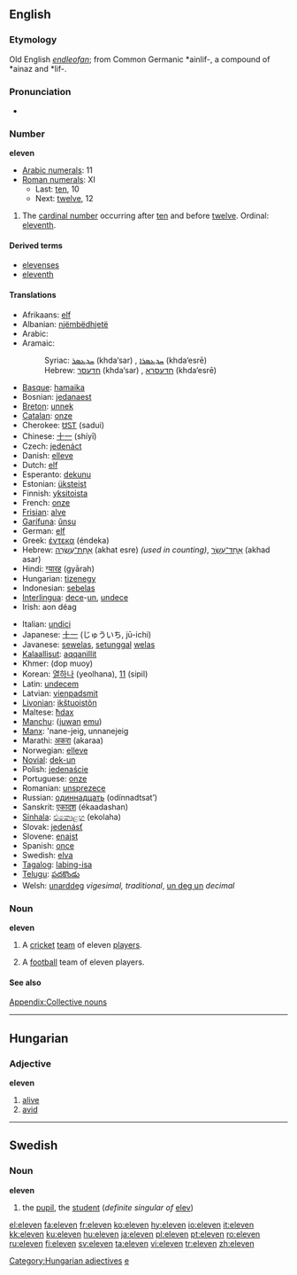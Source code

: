 {{wikipedia}}
==English==

===Etymology===
Old English ''[[endleofan]]''; from Common Germanic *ainlif-, a compound of *ainaz and *lif-.

===Pronunciation===
*{{audio|en-us-eleven.ogg|Audio (US)}}

===Number===
'''eleven'''

*[[w:Arabic numerals|Arabic numerals]]: 11
*[[w:Roman numerals|Roman numerals]]: XI
**Last: [[ten]], 10
**Next: [[twelve]], 12

# The [[cardinal number]] occurring after [[ten]] and before [[twelve]]. Ordinal: [[eleventh]].

====Derived terms====
*[[elevenses]]
*[[eleventh]]

====Translations====
{{top}}
*Afrikaans: [[elf]]
*Albanian: [[njëmbëdhjetë]]
*Arabic: {{ARchar|[[احدى عشر]]}} {{unicode|(’éħda ʕáshar)}}
*Aramaic:
*:Syriac: [[ܚܕܥܣܪ]] (khda‘sar) {{m}}, [[ܚܕܥܣܪܐ]] (khda‘esrē) {{f}}
*:Hebrew: [[חדעסר]] (khda‘sar) {{m}}, [[חדעסרא]] (khda‘esrē) {{f}}
*[[Basque]]: [[hamaika]]
*Bosnian: [[jedanaest]]
*[[Breton]]: [[unnek]]
*[[Catalan]]: [[onze]]
*Cherokee: [[ᏌᏚᎢ]] (sadui)
*Chinese: [[十一]] (shíyī)
*Czech: [[jedenáct]]
*Danish: [[elleve]]
*Dutch: [[elf#Dutch|elf]]
*Esperanto: [[dekunu]]
*Estonian: [[üksteist]]
*Finnish: [[yksitoista]]
*French: [[onze]]
*[[Frisian]]: [[alve]]
*[[Garífuna]]: [[ûnsu]]
*German: [[elf#German|elf]]
*Greek: [[έντεκα]] (éndeka)
*Hebrew: [[אחת עשרה|אַחַת־עֶשְׂרֵה]] (akhat esre) {{f}} ''(used in counting)'', [[אחד עשר|אַחַד־עָשָׂר]] (akhad asar) {{m}}
*Hindi: [[ग्यारह]] (gyārah)
*Hungarian: [[tizenegy]]
*Indonesian: [[sebelas]]
*[[Interlingua]]: [[dece]]-[[un]], [[undece]]
*Irish: aon déag
{{mid}}
*Italian: [[undici]]
*Japanese: [[十一]] (じゅういち, jū-ichi)
*Javanese: [[sewelas]], [[setunggal]] [[welas]]
*[[Kalaallisut]]: [[aqqanillit]]
*Khmer: {{KMchar|[[ដប់‌មួយ]]}} (dop muoy)
*Korean: [[열하나]] (yeolhana), [[11]] (sipil)
*Latin: [[undecem]]
*Latvian: [[vienpadsmit]]
*[[Livonian]]: [[ikštuoistõn]]
*Maltese: [[ħdax]]
*[[Manchu]]: ([[juwan]] [[emu]])
*[[Manx]]: 'nane-jeig, unnanejeig
*Marathi: [[अकरा]] (akaraa)
*Norwegian: [[elleve]]
*[[Novial]]: [[dek-un]]
*Polish: [[jedenaście]]
*Portuguese: [[onze]]
*Romanian: [[unsprezece]]
*Russian: [[одиннадцать]] (odínnadtsat’)
*Sanskrit: [[एकादश]] (ékaadashan)
*[[Sinhala]]: [[එකොළහ]] (ekolaha)
*Slovak: [[jedenásť]]
*Slovene: [[enajst]]
*Spanish: [[once#Spanish|once]]
*Swedish: [[elva]]
*[[Tagalog]]: [[labing-isa]]
*[[Telugu]]: [[పదకొండు]]
*Welsh: [[unarddeg]] ''vigesimal, traditional'', [[un deg un]] ''decimal''
{{bottom}}

===Noun===
'''eleven'''

# {{cricket}} A [[cricket]] [[team]] of eleven [[player]]s.
# {{football}} A [[football]] team of eleven players.

====See also====
[[Appendix:Collective nouns]]

----

==Hungarian==

===Adjective===
'''eleven'''

# [[alive]]
# [[avid]]

[[Category:Hungarian adjectives]]

----

==Swedish==

===Noun===
'''eleven'''

# the [[pupil]], the [[student]] (''definite singular of'' [[elev]])

[[Category:Cardinal numbers|e]]

[[el:eleven]]
[[fa:eleven]]
[[fr:eleven]]
[[ko:eleven]]
[[hy:eleven]]
[[io:eleven]]
[[it:eleven]]
[[kk:eleven]]
[[ku:eleven]]
[[hu:eleven]]
[[ja:eleven]]
[[pl:eleven]]
[[pt:eleven]]
[[ro:eleven]]
[[ru:eleven]]
[[fi:eleven]]
[[sv:eleven]]
[[ta:eleven]]
[[vi:eleven]]
[[tr:eleven]]
[[zh:eleven]]